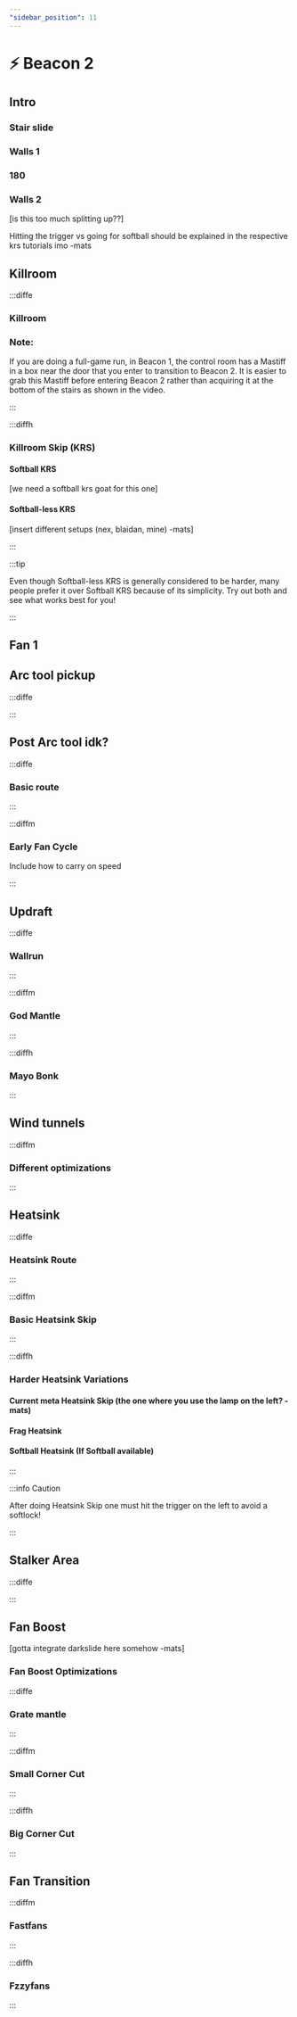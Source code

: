 ```yaml
---
"sidebar_position": 11
---
```



# ⚡ Beacon 2

## Intro

### Stair slide

### Walls 1

### 180

### Walls 2

[is this too much splitting up??]

Hitting the trigger vs going for softball should be explained in the respective krs tutorials imo -mats 


## Killroom

:::diffe

### Killroom

<YouTube youTubeId="GopuESPcoZo"/>

### Note:

If you are doing a full-game run, in Beacon 1, the control room has a Mastiff in a box near the door that you enter to transition to Beacon 2. It is easier to grab this Mastiff before entering Beacon 2 rather than acquiring it at the bottom of the stairs as shown in the video.

:::

:::diffh

### Killroom Skip (KRS)

#### Softball KRS

[we need a softball krs goat for this one]

#### Softball-less KRS

[insert different setups (nex, blaidan, mine) -mats]

:::

:::tip

Even though Softball-less KRS is generally considered to be harder, many people prefer it over Softball KRS because of its simplicity.
Try out both and see what works best for you!

:::

## Fan 1

## Arc tool pickup

:::diffe

<YouTube youTubeId="ArL83TWKv9c"/>

:::

## Post Arc tool idk?

:::diffe

### Basic route

<YouTube youTubeId="TiTn-pbM1Q0"/>

:::

:::diffm

### Early Fan Cycle

Include how to carry on speed

:::

## Updraft

:::diffe

### Wallrun

<YouTube youTubeId="ltIvJBBhoLA"/>

:::

:::diffm

### God Mantle

:::

:::diffh

### Mayo Bonk

:::

## Wind tunnels

:::diffm

### Different optimizations

<YouTube youTubeId="TZ3Fb8ltBRk"/>

:::

## Heatsink

:::diffe

### Heatsink Route

<YouTube youTubeId="MY7QM8NCUbk"/>

:::

:::diffm

### Basic Heatsink Skip

<YouTube youTubeId="eAWddBYrsrw"/>

:::

:::diffh

### Harder Heatsink Variations

#### Current meta Heatsink Skip (the one where you use the lamp on the left? -mats)

#### Frag Heatsink

#### Softball Heatsink (If Softball available)

:::

:::info Caution

After doing Heatsink Skip one must hit the trigger on the left to avoid a softlock!

:::

## Stalker Area

:::diffe

<YouTube youTubeId="sxtIDKDm5vI"/>

:::


## Fan Boost

[gotta integrate darkslide here somehow -mats]

### Fan Boost Optimizations

:::diffe

### Grate mantle

:::

:::diffm

### Small Corner Cut

:::

:::diffh

### Big Corner Cut

:::

## Fan Transition

:::diffm

### Fastfans

:::

:::diffh

### Fzzyfans

:::
